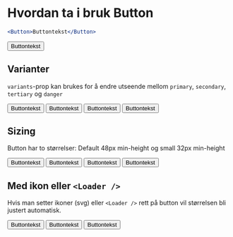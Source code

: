 
<Meta title="ds-react/button/intro" />

# Hvordan ta i bruk Button

```jsx
<Button>Buttontekst</Button>
```

<Canvas>
  <Button>Buttontekst</Button>
</Canvas>

## Varianter

`variants`-prop kan brukes for å endre utseende mellom
`primary`, `secondary`, `tertiary` og `danger`

<Canvas>
  <Button variant="primary">Buttontekst</Button>
  <Button variant="secondary">Buttontekst</Button>
  <Button variant="tertiary">Buttontekst</Button>
  <Button variant="danger">Buttontekst</Button>
</Canvas>

## Sizing

Button har to størrelser: Default 48px min-height og small 32px min-height

<Canvas>
  <Button size="small" variant="primary">
    Buttontekst
  </Button>
  <Button size="small" variant="secondary">
    Buttontekst
  </Button>
  <Button size="small" variant="tertiary">
    Buttontekst
  </Button>
  <Button size="small" variant="danger">
    Buttontekst
  </Button>
</Canvas>

## Med ikon eller `<Loader />`

Hvis man setter ikoner (svg) eller `<Loader />` rett på button vil størrelsen
bli justert automatisk.

<Canvas>
  <Button>
    <Loader /> Buttontekst
  </Button>
  <Button>
    Buttontekst <Loader />
  </Button>
  <Button size="small">
    Buttontekst
    <Loader />
  </Button>
</Canvas>
